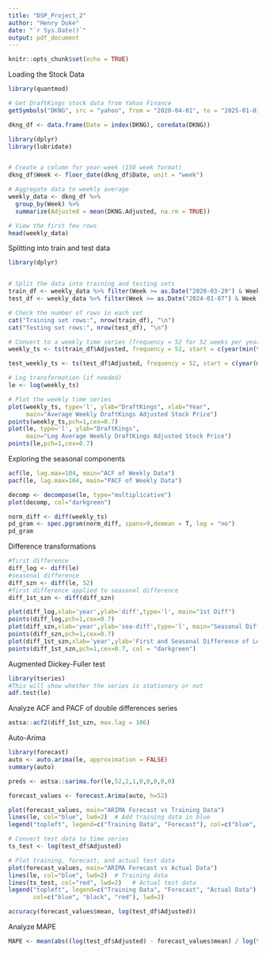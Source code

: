 ---
title: "DSP_Project_2"
author: "Henry Duke"
date: "`r Sys.Date()`"
output: pdf_document
---

```{r setup, include=FALSE}
knitr::opts_chunk$set(echo = TRUE)
```
Loading the Stock Data
```{r}
library(quantmod)

# Get DraftKings stock data from Yahoo Finance
getSymbols("DKNG", src = "yahoo", from = "2020-04-01", to = "2025-01-01")

dkng_df <- data.frame(Date = index(DKNG), coredata(DKNG))

```

```{r}
library(dplyr)
library(lubridate)


# Create a column for year-week (ISO week format)
dkng_df$Week <- floor_date(dkng_df$Date, unit = "week")

# Aggregate data to weekly average
weekly_data <- dkng_df %>%
  group_by(Week) %>%
  summarize(Adjusted = mean(DKNG.Adjusted, na.rm = TRUE))

# View the first few rows
head(weekly_data)

```
Splitting into train and test data
```{r}
library(dplyr)


# Split the data into training and testing sets
train_df <- weekly_data %>% filter(Week >= as.Date("2020-03-29") & Week <= as.Date("2023-12-31"))
test_df <- weekly_data %>% filter(Week >= as.Date("2024-01-07") & Week <= as.Date("2024-12-29"))

# Check the number of rows in each set
cat("Training set rows:", nrow(train_df), "\n")
cat("Testing set rows:", nrow(test_df), "\n")

```


```{r}
# Convert to a weekly time series (frequency = 52 for 52 weeks per year)
weekly_ts <- ts(train_df$Adjusted, frequency = 52, start = c(year(min(train_df$Week)), week(min(train_df$Week))))

test_weekly_ts <- ts(test_df$Adjusted, frequency = 52, start = c(year(min(test_df$Week)), week(min(test_df$Week))))

# Log transformation (if needed)
le <- log(weekly_ts)

# Plot the weekly time series
plot(weekly_ts, type='l', ylab="DraftKings", xlab="Year",
     main="Average Weekly DraftKings Adjusted Stock Price")
points(weekly_ts,pch=1,cex=0.7)
plot(le, type='l', ylab="DraftKings", 
     main="Log Average Weekly DraftKings Adjusted Stock Price")
points(le,pch=1,cex=0.7)


```
Exploring the seasonal components
```{r}
acf(le, lag.max=104, main="ACF of Weekly Data")
pacf(le, lag.max=104, main="PACF of Weekly Data")
```

```{r}
decomp <- decompose(le, type="multiplicative")
plot(decomp, col="darkgreen")

```
```{r}
norm_diff <- diff(weekly_ts)
pd_gram <- spec.pgram(norm_diff, spans=9,demean = T, log = "no")
pd_gram
```


Difference transformations
```{r}
#first difference
diff_log <- diff(le)
#seasonal difference
diff_szn <- diff(le, 52)
#first difference applied to seasonal difference
diff_1st_szn <- diff(diff_szn)
```

```{r}
plot(diff_log,xlab='year',ylab='diff',type='l', main="1st Diff")
points(diff_log,pch=1,cex=0.7)
plot(diff_szn,xlab='year',ylab='sea-diff',type='l', main="Seasonal Diff")
points(diff_szn,pch=1,cex=0.7)
plot(diff_1st_szn,xlab='year',ylab='First and Seasonal Difference of Log-Adjusted Stock Price',type='l', main="First and Seasonal Difference", col= "darkgreen")
points(diff_1st_szn,pch=1,cex=0.7, col = "darkgreen")
```


Augmented Dickey-Fuller test 
```{r}
library(tseries)
#This will show whether the series is stationary or not
adf.test(le)

```
Analyze ACF and PACF of double differences series 
```{r}
astsa::acf2(diff_1st_szn, max.lag = 106)
```
Auto-Arima 
```{r}
library(forecast)
auto <- auto.arima(le, approximation = FALSE)
summary(auto)
```

```{r}
preds <- astsa::sarima.for(le,52,2,1,0,0,0,0,0)
```
```{r}
forecast_values <- forecast.Arima(auto, h=52)
```
```{r}
plot(forecast_values, main="ARIMA Forecast vs Training Data")
lines(le, col="blue", lwd=2)  # Add training data in blue
legend("topleft", legend=c("Training Data", "Forecast"), col=c("blue", "black"), lwd=2)

```

```{r}
# Convert test data to time series
ts_test <- log(test_df$Adjusted) 

# Plot training, forecast, and actual test data
plot(forecast_values, main="ARIMA Forecast vs Actual Data")
lines(le, col="blue", lwd=2)  # Training data
lines(ts_test, col="red", lwd=2)   # Actual test data
legend("topleft", legend=c("Training Data", "Forecast", "Actual Data"),
       col=c("blue", "black", "red"), lwd=2)

```

```{r}
accuracy(forecast_values$mean, log(test_df$Adjusted))

```




Analyze MAPE 

```{r}

MAPE <- mean(abs((log(test_df$Adjusted) - forecast_values$mean) / log(test_df$Adjusted))) * 100

```



